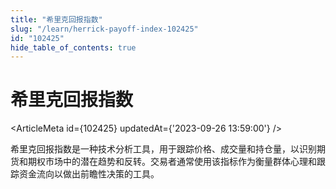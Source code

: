 ```yaml
---
title: "希里克回报指数"
slug: "/learn/herrick-payoff-index-102425"
id: "102425"
hide_table_of_contents: true
---
```



# 希里克回报指数

<ArticleMeta id={102425} updatedAt={'2023-09-26 13:59:00'} />
<div className='border-solid border-b border-t-0 my-4 border-[var(--ifm-color-gray-300)]' />

希里克回报指数是一种技术分析工具，用于跟踪价格、成交量和持仓量，以识别期货和期权市场中的潜在趋势和反转。交易者通常使用该指标作为衡量群体心理和跟踪资金流向以做出前瞻性决策的工具。
